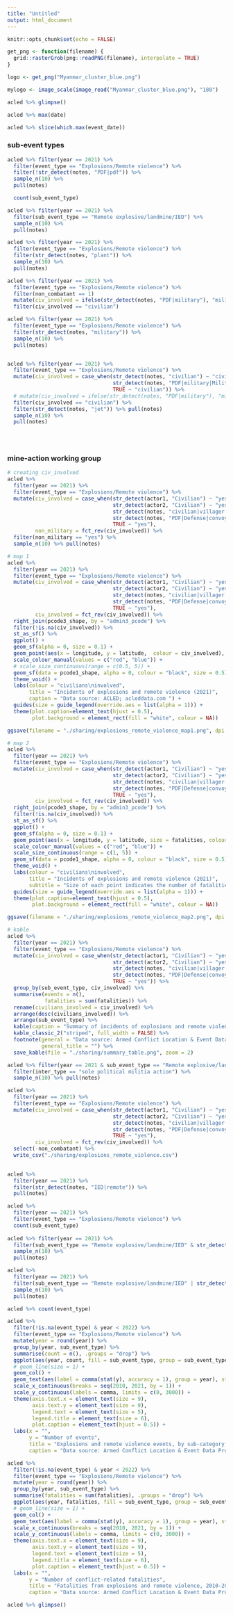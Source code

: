 ```yaml
---
title: "Untitled"
output: html_document
---
```


```r
knitr::opts_chunk$set(echo = FALSE)
```


```r
get_png <- function(filename) {
  grid::rasterGrob(png::readPNG(filename), interpolate = TRUE)
}

logo <- get_png("Myanmar_cluster_blue.png")

mylogo <- image_scale(image_read("Myanmar_cluster_blue.png"), "180")
```

```r
acled %>% glimpse()

acled %>% max(date)

acled %>% slice(which.max(event_date))

```

### sub-event types

```r
acled %>% filter(year == 2021) %>% 
  filter(event_type == "Explosions/Remote violence") %>% 
  filter(!str_detect(notes, "PDF|pdf")) %>% 
  sample_n(10) %>% 
  pull(notes)

  count(sub_event_type)

acled %>% filter(year == 2021) %>% 
  filter(sub_event_type == "Remote explosive/landmine/IED") %>% 
  sample_n(10) %>% 
  pull(notes)

acled %>% filter(year == 2021) %>% 
  filter(event_type == "Explosions/Remote violence") %>% 
  filter(str_detect(notes, "plant")) %>% 
  sample_n(10) %>% 
  pull(notes)

acled %>% filter(year == 2021) %>% 
  filter(event_type == "Explosions/Remote violence") %>% 
  filter(non_combatant == 1)
  mutate(civ_involved = ifelse(str_detect(notes, "PDF|military"), "military", "civilian")) %>%
  filter(civ_involved == "civilian")

acled %>% filter(year == 2021) %>% 
  filter(event_type == "Explosions/Remote violence") %>% 
  filter(str_detect(notes, "military")) %>% 
  sample_n(10) %>% 
  pull(notes)


acled %>% filter(year == 2021) %>% 
  filter(event_type == "Explosions/Remote violence") %>% 
  mutate(civ_involved = case_when(str_detect(notes, "civilian") ~ "civilian",
                                  str_detect(notes, "PDF|military|Military|convoy|troop") ~ "military", 
                                  TRUE ~ "civilian")) %>% 
  # mutate(civ_involved = ifelse(str_detect(notes, "PDF|military"), "military", "civilian")) %>%
  filter(civ_involved == "civilian") %>% 
  filter(str_detect(notes, "jet")) %>% pull(notes)
  sample_n(10) %>% 
  pull(notes)


  
```

### mine-action working group

```r
# creating civ_involved
acled %>% 
  filter(year == 2021) %>% 
  filter(event_type == "Explosions/Remote violence") %>% 
  mutate(civ_involved = case_when(str_detect(actor1, "Civilian") ~ "yes",
                                  str_detect(actor2, "Civilian") ~ "yes",
                                  str_detect(notes, "civilian|villager|police|car|office|ward|Ward") ~ "yes",
                                  str_detect(notes, "PDF|Defense|convoy|troop|army|Army|military|Military") ~ "no",
                                  TRUE ~ "yes"), 
         non_military = fct_rev(civ_involved)) %>%
  filter(non_military == "yes") %>% 
  sample_n(10) %>% pull(notes)
```


```r
# map 1
acled %>% 
  filter(year == 2021) %>% 
  filter(event_type == "Explosions/Remote violence") %>% 
  mutate(civ_involved = case_when(str_detect(actor1, "Civilian") ~ "yes",
                                  str_detect(actor2, "Civilian") ~ "yes",
                                  str_detect(notes, "civilian|villager|police|car|office|ward|Ward") ~ "yes",
                                  str_detect(notes, "PDF|Defense|convoy|troop|army|Army|military|Military") ~ "no",
                                  TRUE ~ "yes"), 
         civ_involved = fct_rev(civ_involved)) %>%
  right_join(pcode3_shape, by = "admin3_pcode") %>% 
  filter(!is.na(civ_involved)) %>% 
  st_as_sf() %>% 
  ggplot() +
  geom_sf(alpha = 0, size = 0.1) + 
  geom_point(aes(x = longitude, y = latitude,  colour = civ_involved), alpha = 0.5, size = 0.7) +
  scale_colour_manual(values = c("red", "blue")) +
  # scale_size_continuous(range = c(0.5, 5)) +
  geom_sf(data = pcode1_shape, alpha = 0, colour = "black", size = 0.5) +
  theme_void() +
  labs(colour = "civilians\ninvolved", 
       title = "Incidents of explosions and remote violence (2021)", 
       caption = "Data source: ACLED; acleddata.com ") +
  guides(size = guide_legend(override.aes = list(alpha = 1))) +
  theme(plot.caption=element_text(hjust = 0.5),
        plot.background = element_rect(fill = "white", colour = NA))

ggsave(filename = "./sharing/explosions_remote_violence_map1.png", dpi = 300, height = 12, width = 7, units = "in")
```

```r
# map 2
acled %>% 
  filter(year == 2021) %>% 
  filter(event_type == "Explosions/Remote violence") %>% 
  mutate(civ_involved = case_when(str_detect(actor1, "Civilian") ~ "yes",
                                  str_detect(actor2, "Civilian") ~ "yes",
                                  str_detect(notes, "civilian|villager|police|car|office|ward|Ward") ~ "yes",
                                  str_detect(notes, "PDF|Defense|convoy|troop|army|Army|military|Military") ~ "no",
                                  TRUE ~ "yes"), 
         civ_involved = fct_rev(civ_involved)) %>%
  right_join(pcode3_shape, by = "admin3_pcode") %>% 
  filter(!is.na(civ_involved)) %>% 
  st_as_sf() %>% 
  ggplot() +
  geom_sf(alpha = 0, size = 0.1) + 
  geom_point(aes(x = longitude, y = latitude, size = fatalities, colour = civ_involved), alpha = 0.5) +
  scale_colour_manual(values = c("red", "blue")) +
  scale_size_continuous(range = c(1, 5)) +
  geom_sf(data = pcode1_shape, alpha = 0, colour = "black", size = 0.5) +
  theme_void() +
  labs(colour = "civilians\ninvolved", 
       title = "Incidents of explosions and remote violence (2021)",
       subtitle = "Size of each point indicates the number of fatalities. Data source: ACLED; acleddata.com") +
  guides(size = guide_legend(override.aes = list(alpha = 1))) +
  theme(plot.caption=element_text(hjust = 0.5),
        plot.background = element_rect(fill = "white", colour = NA)) 

ggsave(filename = "./sharing/explosions_remote_violence_map2.png", dpi = 300, height = 12, width = 7, units = "in")
```


```r
# kable 
acled %>% 
  filter(year == 2021) %>% 
  filter(event_type == "Explosions/Remote violence") %>% 
  mutate(civ_involved = case_when(str_detect(actor1, "Civilian") ~ "yes",
                                  str_detect(actor2, "Civilian") ~ "yes",
                                  str_detect(notes, "civilian|villager|police|car|office|ward|Ward") ~ "yes",
                                  str_detect(notes, "PDF|Defense|convoy|troop|army|Army|military|Military") ~ "no",
                                  TRUE ~ "yes")) %>%
  group_by(sub_event_type, civ_involved) %>% 
  summarise(events = n(), 
            fatalities = sum(fatalities)) %>%
  rename(civilians_involved = civ_involved) %>% 
  arrange(desc(civilians_involved)) %>% 
  arrange(sub_event_type) %>%
  kable(caption = "Summary of incidents of explosions and remote violence", format.args = list(big.mark = ",")) %>% 
  kable_classic_2("striped", full_width = FALSE) %>% 
  footnote(general = "Data source: Armed Conflict Location & Event Data Project (ACLED); acleddata.com",
           general_title = "") %>%
  save_kable(file = "./sharing/summary_table.png", zoom = 2)


```

```r
acled %>% filter(year == 2021 & sub_event_type == "Remote explosive/landmine/IED") %>% 
  filter(inter_type == "sole political militia action") %>% 
  sample_n(10) %>% pull(notes)
```



```r
acled %>% 
  filter(year == 2021) %>% 
  filter(event_type == "Explosions/Remote violence") %>% 
  mutate(civ_involved = case_when(str_detect(actor1, "Civilian") ~ "yes",
                                  str_detect(actor2, "Civilian") ~ "yes",
                                  str_detect(notes, "civilian|villager|police|car|office|ward|Ward") ~ "yes",
                                  str_detect(notes, "PDF|Defense|convoy|troop|army|Army|military|Military") ~ "no",
                                  TRUE ~ "yes"), 
         civ_involved = fct_rev(civ_involved)) %>%
  select(-non_combatant) %>% 
  write_csv("./sharing/explosions_remote_violence.csv")
  
```



```r
acled %>% 
  filter(year == 2021) %>% 
  filter(str_detect(notes, "IED|remote")) %>% 
  pull(notes)

acled %>% 
  filter(year == 2021) %>% 
  filter(event_type == "Explosions/Remote violence") %>% 
  count(sub_event_type)
  
acled %>% filter(year == 2021) %>% 
  filter(sub_event_type == "Remote explosive/landmine/IED" & str_detect(notes, "step")) %>% 
  sample_n(10) %>% 
  pull(notes)

acled %>% 
  filter(year == 2021) %>% 
  filter(sub_event_type == "Remote explosive/landmine/IED" | str_detect(notes, "mine")) %>% 
  sample_n(10) %>% 
  pull(notes)

```

```r
acled %>% count(event_type)
```


```r
acled %>% 
  filter(!is.na(event_type) & year < 2022) %>%
  filter(event_type == "Explosions/Remote violence") %>% 
  mutate(year = round(year)) %>% 
  group_by(year, sub_event_type) %>%
  summarise(count = n(), .groups = "drop") %>%
  ggplot(aes(year, count, fill = sub_event_type, group = sub_event_type)) + 
  # geom_line(size = 1) + 
  geom_col() +
  geom_text(aes(label = comma(stat(y), accuracy = 1), group = year), stat = "summary", fun = sum, vjust = -0.7, size = 3) +
  scale_x_continuous(breaks = seq(2010, 2021, by = 1)) + 
  scale_y_continuous(labels = comma, limits = c(0, 3000)) +
  theme(axis.text.x = element_text(size = 9), 
        axis.text.y = element_text(size = 9), 
        legend.text = element_text(size = 5),
        legend.title = element_text(size = 6),
        plot.caption = element_text(hjust = 0.5)) +
  labs(x = "", 
       y = "Number of events",
       title = "Explosions and remote violence events, by sub-category, 2010-2021", 
       caption = "Data source: Armed Conflict Location & Event Data Project (ACLED); acleddata.com")

```


```r
acled %>% 
  filter(!is.na(event_type) & year < 2022) %>%
  filter(event_type == "Explosions/Remote violence") %>% 
  mutate(year = round(year)) %>% 
  group_by(year, sub_event_type) %>%
  summarise(fatalities = sum(fatalities), .groups = "drop") %>%
  ggplot(aes(year, fatalities, fill = sub_event_type, group = sub_event_type)) + 
  # geom_line(size = 1) + 
  geom_col() +
  geom_text(aes(label = comma(stat(y), accuracy = 1), group = year), stat = "summary", fun = sum, vjust = -0.7, size = 3) +
  scale_x_continuous(breaks = seq(2010, 2021, by = 1)) + 
  scale_y_continuous(labels = comma, limits = c(0, 3000)) +
  theme(axis.text.x = element_text(size = 9), 
        axis.text.y = element_text(size = 9), 
        legend.text = element_text(size = 5),
        legend.title = element_text(size = 6),
        plot.caption = element_text(hjust = 0.5)) +
  labs(x = "", 
       y = "Number of conflict-related fatalities",
       title = "Fatalities from explosions and remote violence, 2010-2021", 
       caption = "Data source: Armed Conflict Location & Event Data Project (ACLED); acleddata.com")


```

```r
acled %>% glimpse()
```

